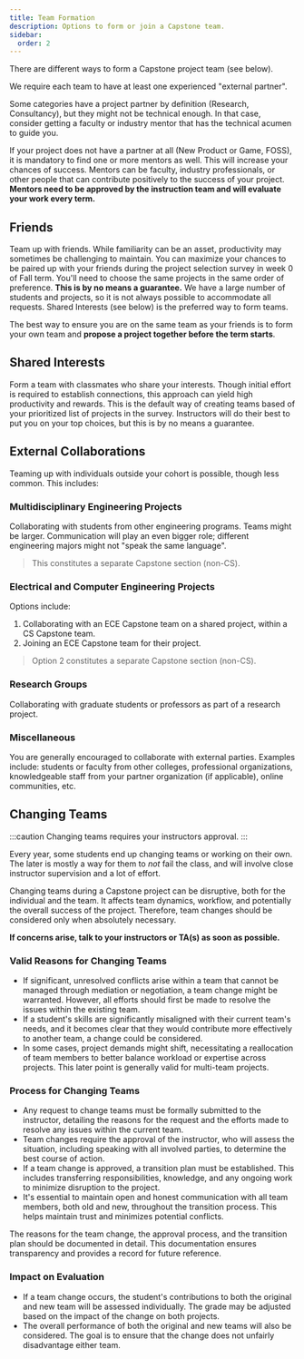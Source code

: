 ```yaml
---
title: Team Formation
description: Options to form or join a Capstone team.
sidebar:
  order: 2
---
```


There are different ways to form a Capstone project team (see below).

We require each team to have at least one experienced "external partner".

Some categories have a project partner by definition (Research, Consultancy), but they might not be technical enough. In that case, consider getting a faculty or industry mentor that has the technical acumen to guide you.

If your project does not have a partner at all (New Product or Game, FOSS), it is mandatory to find one or more mentors as well. This will increase your chances of success. Mentors can be faculty, industry professionals, or other people that can contribute positively to the success of your project. **Mentors need to be approved by the instruction team and will evaluate your work every term.**

## Friends

Team up with friends. While familiarity can be an asset, productivity may sometimes be challenging to maintain. You can maximize your chances to be paired up with your friends during the project selection survey in week 0 of Fall term. You'll need to choose the same projects in the same order of preference. **This is by no means a guarantee.** We have a large number of students and projects, so it is not always possible to accommodate all requests. Shared Interests (see below) is the preferred way to form teams.

The best way to ensure you are on the same team as your friends is to form your own team and **propose a project together before the term starts**.

## Shared Interests

Form a team with classmates who share your interests. Though initial effort is required to establish connections, this approach can yield high productivity and rewards. This is the default way of creating teams based of your prioritized list of projects in the survey. Instructors will do their best to put you on your top choices, but this is by no means a guarantee.

## External Collaborations

Teaming up with individuals outside your cohort is possible, though less common. This includes:

### Multidisciplinary Engineering Projects

Collaborating with students from other engineering programs. Teams might be larger. Communication will play an even bigger role; different engineering majors might not "speak the same language".

> This constitutes a separate Capstone section (non-CS).

### Electrical and Computer Engineering Projects

Options include:

1. Collaborating with an ECE Capstone team on a shared project, within a CS Capstone team.
2. Joining an ECE Capstone team for their project.

> Option 2 constitutes a separate Capstone section (non-CS).

### Research Groups

Collaborating with graduate students or professors as part of a research project.

### Miscellaneous

You are generally encouraged to collaborate with external parties. Examples include: students or faculty from other colleges, professional organizations, knowledgeable staff from your partner organization (if applicable), online communities, etc.

## Changing Teams

:::caution
Changing teams requires your instructors approval.
:::

Every year, some students end up changing teams or working on their own. The later is mostly a way for them to *not* fail the class, and will involve close instructor supervision and a lot of effort.

Changing teams during a Capstone project can be disruptive, both for the individual and the team. It affects team dynamics, workflow, and potentially the overall success of the project. Therefore, team changes should be considered only when absolutely necessary.

**If concerns arise, talk to your instructors or TA(s) as soon as possible.**

### Valid Reasons for Changing Teams

- If significant, unresolved conflicts arise within a team that cannot be managed through mediation or negotiation, a team change might be warranted. However, all efforts should first be made to resolve the issues within the existing team.
- If a student's skills are significantly misaligned with their current team's needs, and it becomes clear that they would contribute more effectively to another team, a change could be considered.
- In some cases, project demands might shift, necessitating a reallocation of team members to better balance workload or expertise across projects. This later point is generally valid for multi-team projects.

### Process for Changing Teams

- Any request to change teams must be formally submitted to the instructor, detailing the reasons for the request and the efforts made to resolve any issues within the current team.
- Team changes require the approval of the instructor, who will assess the situation, including speaking with all involved parties, to determine the best course of action.
- If a team change is approved, a transition plan must be established. This includes transferring responsibilities, knowledge, and any ongoing work to minimize disruption to the project.
- It's essential to maintain open and honest communication with all team members, both old and new, throughout the transition process. This helps maintain trust and minimizes potential conflicts.

The reasons for the team change, the approval process, and the transition plan should be documented in detail. This documentation ensures transparency and provides a record for future reference.

### Impact on Evaluation

- If a team change occurs, the student's contributions to both the original and new team will be assessed individually. The grade may be adjusted based on the impact of the change on both projects.
- The overall performance of both the original and new teams will also be considered. The goal is to ensure that the change does not unfairly disadvantage either team.
